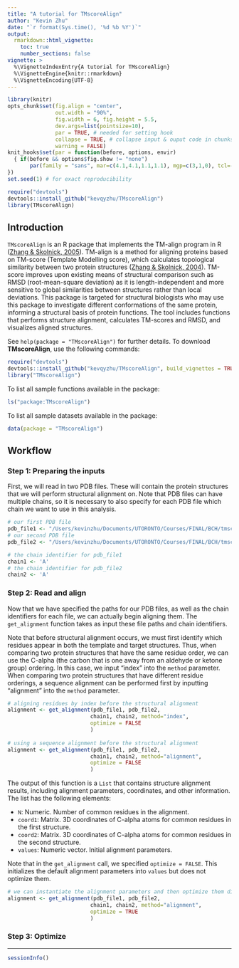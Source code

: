 ```yaml
---
title: "A tutorial for TMscoreAlign"
author: "Kevin Zhu"
date: "`r format(Sys.time(), '%d %b %Y')`"
output: 
  rmarkdown::html_vignette:
    toc: true
    number_sections: false
vignette: >
  %\VignetteIndexEntry{A tutorial for TMscoreAlign}
  %\VignetteEngine{knitr::rmarkdown}
  %\VignetteEncoding{UTF-8}
---
```


```r
library(knitr)
opts_chunk$set(fig.align = "center", 
               out.width = "90%",
               fig.width = 6, fig.height = 5.5,
               dev.args=list(pointsize=10),
               par = TRUE, # needed for setting hook 
               collapse = TRUE, # collapse input & ouput code in chunks
               warning = FALSE)
knit_hooks$set(par = function(before, options, envir)
  { if(before && options$fig.show != "none") 
       par(family = "sans", mar=c(4.1,4.1,1.1,1.1), mgp=c(3,1,0), tcl=-0.5)
})
set.seed(1) # for exact reproducibility
```

```r
require("devtools")
devtools::install_github("kevqyzhu/TMscoreAlign")
library(TMscoreAlign)
```

## Introduction
`TMscoreAlign` is an R package that implements the TM-align program in R 
([Zhang & Skolnick, 2005](https://doi.org/10.1002/prot.20264)). 
TM-align is a method for aligning proteins based on TM-score 
(Template Modelling score), which calculates topological similarity between two 
protein structures 
([Zhang & Skolnick, 2004](https://doi.org/10.1093/nar/gki524)). TM-score 
improves upon existing means of structural comparison such as RMSD 
(root-mean-square deviation) as it is length-independent and more sensitive to 
global similarities between structures rather than local deviations. This 
package is targeted for structural biologists who may use this package to 
investigate different conformations of the same protein, informing a structural
basis of protein functions. The tool includes functions that performs structure 
alignment, calculates TM-scores and RMSD, and visualizes aligned structures. 

See `help(package = "TMscoreAlign")` for further details. 
To download **TMscoreAlign**, use the following commands:

``` r
require("devtools")
devtools::install_github("kevqyzhu/TMscoreAlign", build_vignettes = TRUE)
library("TMscoreAlign")
```

To list all sample functions available in the package:
``` r
ls("package:TMscoreAlign")
```

To list all sample datasets available in the package:
``` r
data(package = "TMscoreAlign")
```

## Workflow

### Step 1: Preparing the inputs 

First, we will read in two PDB files. These will contain the protein structures
that we will perform structural alignment on. Note that PDB files can have 
multiple chains, so it is necessary to also specify for each PDB file which 
chain we want to use in this analysis.

``` r
# our first PDB file
pdb_file1 <- "/Users/kevinzhu/Documents/UTORONTO/Courses/FINAL/BCH/tmscore_testing/3DRobot_set/1BYIA/decoy0_1.pdb"
# our second PDB file
pdb_file2 <- "/Users/kevinzhu/Documents/UTORONTO/Courses/FINAL/BCH/tmscore_testing/3DRobot_set/1BYIA/decoy6_37.pdb"

# the chain identifier for pdb_file1
chain1 <- 'A'
# the chain identifier for pdb_file2
chain2 <- 'A'
```

### Step 2: Read and align
Now that we have specified the paths for our PDB files, as well as the chain
identifiers for each file, we can actually begin aligning them. The 
`get_alignment` function takes as input these file paths and chain identifiers.

Note that before structural alignment occurs, we must first identify which 
residues appear in both the template and target structures. Thus, when comparing
two protein structures that have the same residue order, we can use the 
C-alpha (the carbon that is one away from an aldehyde or ketone group) ordering.
In this case, we input "index" into the `method` parameter. When comparing two 
protein structures that have different residue orderings, a sequence alignment 
can be performed first by inputting "alignment" into the `method` parameter.

``` r
# aligning residues by index before the structural alignment
alignment <- get_alignment(pdb_file1, pdb_file2, 
                          chain1, chain2, method="index",
                          optimize = FALSE
                          )
                          
# using a sequence alignment before the structural alignment
alignment <- get_alignment(pdb_file1, pdb_file2, 
                          chain1, chain2, method="alignment",
                          optimize = FALSE
                          )
```

The output of this function is a `List` that contains structure alignment 
results, including alignment parameters, coordinates, and other information.
The list has the following elements:

* `N`: Numeric. Number of common residues in the alignment.
* `coord1`: Matrix. 3D coordinates of C-alpha atoms for common residues in the 
first structure.
* `coord2`: Matrix. 3D coordinates of C-alpha atoms for common residues in the 
second structure.
* `values`: Numeric vector. Initial alignment parameters.

Note that in the `get_alignment` call, we specified `optimize = FALSE`. This 
initializes the default alignment parameters into `values` but does not optimize
them.

``` r
# we can instantiate the alignment parameters and then optimize them directly 
alignment <- get_alignment(pdb_file1, pdb_file2, 
                          chain1, chain2, method="alignment",
                          optimize = TRUE
                          )
```

### Step 3: Optimize


----

```r
sessionInfo()
```
